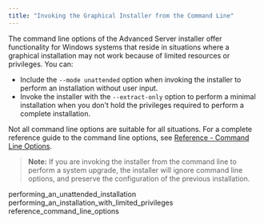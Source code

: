 ```yaml
---
title: "Invoking the Graphical Installer from the Command Line"
---
```


<div id="invoking_the_graphical_installer_from_the_command_line" class="registered_link"></div>


The command line options of the Advanced Server installer offer functionality for Windows systems that reside in situations where a graphical installation may not work because of limited resources or privileges. You can:

-   Include the `--mode unattended` option when invoking the installer to perform an installation without user input.
-   Invoke the installer with the `--extract-only` option to perform a minimal installation when you don’t hold the privileges required to perform a complete installation.

Not all command line options are suitable for all situations. For a complete reference guide to the command line options, see [Reference - Command Line Options](../02_installing_advanced_server_with_the_interactive_installer/02_invoking_the_graphical_installer_from_the_command_line/#reference_command_line_options).

> **Note:** If you are invoking the installer from the command line to perform a system upgrade, the installer will ignore command line options, and preserve the configuration of the previous installation.


<div class="toctree" maxdepth="3">

performing\_an\_unattended\_installation performing\_an\_installation\_with\_limited\_privileges reference\_command\_line\_options

</div>
